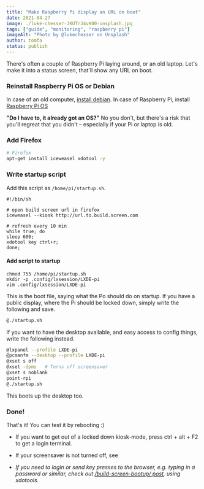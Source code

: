 ```yaml
---
title: "Make Raspberry Pi display an URL on boot"
date: 2021-04-27
image: ./luke-chesser-JKUTrJ4vK00-unsplash.jpg
tags: ["guide", "monitoring", "raspberry pi"]
imageAlt: "Photo by @lukechesser on Unsplash"
author: tomfa
status: publish
---
```


There's often a couple of Raspberry Pi laying around, or an old laptop. Let's make it into a status screen, that'll show any URL on boot.

### Reinstall Raspberry Pi OS or Debian

In case of an old computer, [install debian](https://www.google.com/search?q=how+to+install+debian). In case of Raspberry Pi, install [Raspberry Pi OS](https://www.raspberrypi.org/software/)

**"Do I have to, it already got an OS?"** No you don't, but there's a risk that you'll regreat that you didn't – especially if your Pi or laptop is old.

### Add Firefox

```bash
# Firefox
apt-get install iceweasel xdotool -y
```

### Write startup script

Add this script as `/home/pi/startup.sh`.

```
#!/bin/sh

# open build screen url in firefox
iceweasel --kiosk http://url.to.build.screen.com

# refresh every 10 min
while true; do
sleep 600;
xdotool key ctrl+r;
done;

```

#### Add script to startup

```
chmod 755 /home/pi/startup.sh
mkdir -p .config/lxsession/LXDE-pi
vim .config/lxsession/LXDE-pi
```

This is the boot file, saying what the Po should do on startup.
If you have a public display, where the Pi should be locked down, simply write the following and save.

```bash
@./startup.sh
```

If you want to have the desktop available, and easy access to config things, write the following instead.

```bash
@lxpanel --profile LXDE-pi
@pcmanfm --desktop --profile LXDE-pi
@xset s off
@xset -dpms   # Turns off screensaver
@xset s noblank
point-rpi
@./startup.sh
```

This boots up the desktop too.

### Done!

That's it! You can test it by rebooting :)

- If you want to get out of a locked down kiosk-mode, press ctrl + alt + F2 to get a login terminal.
- If your screensaver is not turned off, see

- _If you need to login or send key presses to the browser, e.g. typing in a password or similar,
check out [/build-screen-bootup/ post](/build-screen-bootup/), using xdotools._
